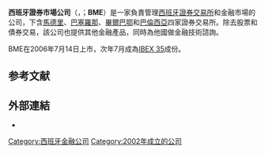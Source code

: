 {{Infobox company
| name    =  西班牙證券市場公司
| logo    =  [[File:Bolsas_y_Mercados_Españoles.svg|200px]]
| type    =  [[S.A._(公司)|Sociedad Anónima]]
| traded_as  = {{BMAD|ES0115056139|BME}}
| foundation      =  2002
| location        =  [[西班牙|西班牙]]，[[馬德里|馬德里]]
| key_people      =  Antonio Zoido <small>（董事長兼CEO）</small>
| industry        =  [[金融服務|金融服務]]
| revenue         =  [[歐元|€]]3.262 億<small>（2010年）</small><ref name="AR2010">{{cite web |url=http://www.bolsasymercados.es/asp/doc.asp?id=ing&doc=/ing/inf_legal/economico/2010/BME%20Business%20performance%20FY10.pdf |title=Annual Results 2010 |accessdate=20 February 2011 |publisher=Bolsas y Mercados Españoles |deadurl=yes |archiveurl=https://web.archive.org/web/20110720133630/http://www.bolsasymercados.es/asp/doc.asp?id=ing&doc=%2Fing%2Finf_legal%2Feconomico%2F2010%2FBME%20Business%20performance%20FY10.pdf |archivedate=2011年7月20日 }}</ref>
| operating_income  =  €2.150 億<small>（2010年）</small><ref name="AR2010" />
| net_income      =  €1.542 億<small>（2010年）</small><ref name="AR2010" />
| assets          =  €313.9 億<small>（2010年末）</small><ref name="AR2010" />
| equity          =  €4.484 億<small>（2010年末）</small><ref name="AR2010" />
| num_employees   =  700 <small>（2010年末）</small><ref name="AR2010" />
| services        =  [[資本交易|資本交易]]平臺、[[金融衍生工具|金融衍生工具]]和[[定息債券|定息債券]]等
| subsid          =
| homepage        =  [http://www.bolsasymercados.es/ing/home.htm www.bolsasymercados.es]
| intl            =  yes
}}

'''西班牙證券市場公司'''（{{lang-es|'''Bolsas y Mercados Españoles'''}}，{{IPA-es|ˈbolsas i merˈkaðos espaˈɲoles}}；'''BME'''）是一家負責管理[[西班牙|西班牙]][[證券交易所|證券交易所]]和金融市場的公司，下含[[馬德里證券交易所|馬德里]]、[[巴塞羅那|巴塞羅那]]、[[畢爾巴鄂|畢爾巴鄂]]和[[巴倫西亞|巴倫西亞]]四家證券交易所。除去股票和債券交易，該公司也提供其他金融產品，同時為他國做金融技術諮詢。

BME在2006年7月14日上市，次年7月成為[[IBEX_35|IBEX 35]]成份。

==参考文献==
{{reflist}}

==外部連結==
*{{official website|http://www.bolsasymercados.es/ing/home.htm}}

{{Stock exchanges top 20}}
{{IBEX-35 companies}}
{{世界交易所联合会}}
{{DEFAULTSORT:Bolsas y Mercados Espanoles}}

[[Category:西班牙金融公司|Category:西班牙金融公司]]
[[Category:2002年成立的公司|Category:2002年成立的公司]]